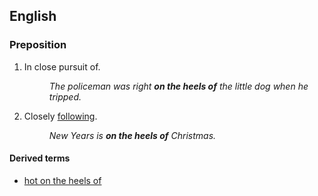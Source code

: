 ==English==

===Preposition===
{{en-prep|pos=[[on]] [[the]] [[heels]] [[of]]}}
# In close pursuit of.
#: ''The policeman was right '''on the heels of''' the little dog when he tripped.''
# Closely [[following]].
#: ''New Years is '''on the heels of''' Christmas.''

====Derived terms====
*[[hot on the heels of]]